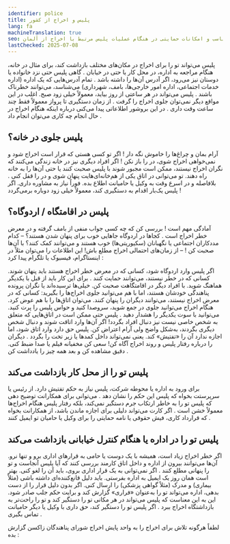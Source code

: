 ```yaml
---
identifier: police
title: پلیس و اخراج از کشور
lang: fa
machineTranslation: true
seo: اطلاعاتی درباره حقوق، رفتار مناسب و امکانات حمایتی در هنگام عملیات پلیس مرتبط با اخراج از آلمان
lastChecked: 2025-07-08
---
```


پلیس می‌تواند تو را برای اخراج در مکان‌های مختلف بازداشت کند، برای مثال در خانه، هنگام مراجعه به اداره، در محل کار یا حتی در خیابان
.
گاهی پلیس حتی نزد خانواده یا دوستان نیز می‌رود، اگر آدرس آن‌ها را داشته باشد
.
تمام آدرس‌هایی که یک اداره (اداره خدمات اجتماعی، اداره امور خارجی‌ها، بامف، شهرداری) می‌شناسد، می‌توانند خطرناک باشند
.
پلیس می‌تواند در هر ساعتی از روز بیاید، معمولاً خیلی زود صبح. اغلب در این مواقع دیگر نمی‌توان جلوی اخراج را گرفت
.
از زمان دستگیری تا پرواز معمولاً فقط چند ساعت وقت داری
.
در این بروشور اطلاعاتی پیدا می‌کنی درباره اینکه هنگام <InternalShortLink identifier="ongoing-deportation">اخراج در حال انجام</InternalShortLink> چه کاری می‌توان انجام داد
.

## پلیس جلوی در خانه؟

آرام بمان و چراغ‌ها را خاموش نگه دار
!
اگر تو کسی هستی که قرار است اخراج شود و نمی‌خواهی اخراج شوی، در را باز نکن
!
اگر افراد دیگری نیز در خانه زندگی می‌کنند که نگران اخراج نیستند، ممکن است مجبور شوند با پلیس صحبت کنند یا حتی آن‌ها را به خانه راه دهند. تو می‌توانی در اتاق یکی از هم‌خانه‌ای‌هایت پنهان شوی و در را قفل کنی
.
بلافاصله و در اسرع وقت به وکیل یا حامیانت اطلاع بده. فوراً نیاز به مشاوره داری. اگر پلیس یک‌بار اقدام به دستگیری کند، معمولاً خیلی زود دوباره برمی‌گردد
!

## پلیس در اقامتگاه / اردوگاه؟

آمادگی مهم است
!
بررسی کن که چه کسی جواب منفی از بامف گرفته و در معرض خطر اخراج است
.
کجاها در اردوگاه جاهایی خوب برای پنهان شدن هستند؟
– کدام مددکاران اجتماعی یا نگهبانان (سکیوریتی‌ها) خوب هستند و می‌توانند کمک کنند؟ با آن‌ها صحبت کن
!
– از زمان‌های احتمالی اخراج مطلع باش! این اطلاعات را می‌توان مثلاً در اینستاگرام، فیسبوک یا تلگرام پیدا کرد
:

<Address identifier="deportationalarm"></Address>  
اگر پلیس وارد اردوگاه شود، کسانی که در معرض خطر اخراج هستند باید پنهان شوند. کسانی که در خطر نیستند، می‌توانند حمایت کنند  
.  
برای این کار باید از قبل با یکدیگر هماهنگ شوید. با افراد دیگر در اقامتگاهت صحبت کن. خیلی‌ها ترسیده‌اند یا نگران پرونده پناهندگی خودشان هستند، اما با هم می‌توانید جلوی اخراج‌ها را بگیرید: کسانی که در معرض اخراج نیستند، می‌توانند دیگران را پنهان کنند. می‌توان اتاق‌ها را با هم عوض کرد. هنگام اخراج می‌توانید جلوی در جمع شوید، سروصدا کنید و حواس پلیس را پرت کنید. می‌توانید با سوت یکدیگر را هشدار دهید  
.  
پلیس حتی ممکن است در اتاق‌هایی که متعلق به شخص خاصی نیست نیز دنبال افراد بگردد! اگر آن‌ها وارد اتاقت شوند و دنبال شخص دیگری بگردند، به‌شکل واضح ولی آرام اعتراض کن. پلیس حق دارد وارد اتاق شود، اما اجازه ندارد آن را «تفتیش» کند. یعنی نمی‌تواند داخل کمدها یا زیر تخت را بگردد  
.  
دیگران را درباره رفتار پلیس و روند اخراج آگاه کن! سعی کن مخفیانه فیلم یا صدا ضبط کنی. دقیق مشاهده کن و بعد همه چیز را یادداشت کن  
.  

## پلیس تو را از محل کار بازداشت می‌کند

برای ورود به اداره یا محوطه شرکت، پلیس نیاز به حکم تفتیش دارد. از رئیس یا سرپرستت بخواه که پلیس این حکم را نشان دهد
.
می‌توانی برای همکارانت توضیح دهی که پلیس تو را به خاطر ارتکاب جرم دستگیر نمی‌کند، بلکه رفتار پلیس هنگام اخراج‌ها معمولاً خشن است
.
اگر کارت می‌تواند دلیلی برای اجازه ماندن باشد، از همکارانت بخواه که قرارداد کاری، فیش حقوقی یا نامه حمایتی را برای وکیل یا حامیان تو ایمیل کنند
.

## پلیس تو را در اداره یا هنگام کنترل خیابانی بازداشت می‌کند

اگر خطر اخراج زیاد است، همیشه با یک دوست یا حامی به قرارهای اداری برو و تنها نرو. آن‌ها می‌توانند بیرون از اداره و داخل اتاق کارمند بررسی کنند که آیا پلیس آنجاست و تو را پنهانی مطلع کنند
.
اگر نمی‌توانی به یک قرار اداری بروی، باید آن را لغو کنی. بهتر است همان روز یک ایمیل به اداره بفرستی. باید دلیل قانع‌کننده‌ای داشته باشی (مثلاً بیماری) و مدرک (مثلاً گواهی پزشکی) را ارسال کنی. اگر بدون دلیل قرار را از دست بدهی، اداره می‌تواند تو را به‌عنوان «فراری» گزارش کند و برایت حکم جلب صادر شود. این به این معناست که پلیس می‌تواند در هر مکانی تو را دستگیر کند و تو را راحت‌تر به بازداشتگاه اخراج ببرد
.
اگر پلیس تو را دستگیر کند، حق داری با وکیل یا دیگر حامیانت تماس بگیری
.

لطفاً هرگونه تلاش برای اخراج را به واحد پایش اخراج شورای پناهندگان زاکسن گزارش بده
:

<Address identifier="sfr_abschiebemonitoring"></Address>
